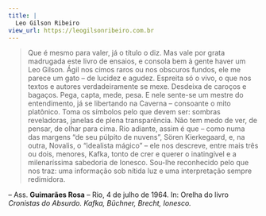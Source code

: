 ```yaml
---
title: |
  Leo Gilson Ribeiro
view_url: https://leogilsonribeiro.com.br
---
```


> Que é mesmo para valer, já o título o diz. Mas vale por grata madrugada este livro de ensaios, e consola bem à gente haver um Leo Gilson.
> Ágil nos cimos raros ou nos obscuros fundos, ele me parece um gato – de lucidez e agudez. Espreita só o vivo, o que nos textos e autores verdadeiramente se mexe. Desdeixa de caroços e bagaços. Pega, capta, mede, pesa.
> E nele sente-se um mestre do entendimento, já se libertando na Caverna – consoante o mito platônico. Toma os símbolos pelo que devem ser: sombras reveladoras, janelas de plena transparência. Não tem medo de ver, de pensar, de olhar para cima.
> Rio adiante, assim é que – como numa das margens “de seu púlpito de nuvens”, Sören Kierkegaard, e, na outra, Novalis, o “idealista mágico” – ele nos descreve, entre mais três ou dois, menores, Kafka, tonto de crer e querer o inatingível e a milenaríssima sabedoria de Ionesco.
> Sou-lhe reconhecido pelo que nos traz: uma informação sob nítida luz e uma interpretação sempre redimidora.

-- Ass. **Guimarães Rosa** – Rio, 4 de julho de 1964.
In: Orelha do livro *Cronistas do Absurdo. Kafka, Büchner, Brecht, Ionesco.*


